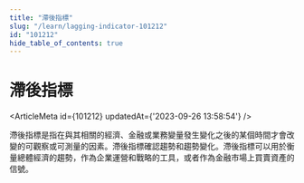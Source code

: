 ```yaml
---
title: "滯後指標"
slug: "/learn/lagging-indicator-101212"
id: "101212"
hide_table_of_contents: true
---
```



# 滯後指標

<ArticleMeta id={101212} updatedAt={'2023-09-26 13:58:54'} />
<div className='border-solid border-b border-t-0 my-4 border-[var(--ifm-color-gray-300)]' />

滯後指標是指在與其相關的經濟、金融或業務變量發生變化之後的某個時間才會改變的可觀察或可測量的因素。滯後指標確認趨勢和趨勢變化。滯後指標可以用於衡量總體經濟的趨勢，作為企業運營和戰略的工具，或者作為金融市場上買賣資產的信號。
